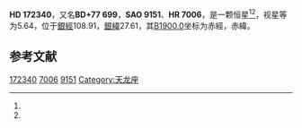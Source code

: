 {{Starbox begin
| name = HD 172340
}}
{{Starbox observe
| epoch = [[J2000.0|J2000.0]]
| constell = {{星座名待查}}<ref name=SIMBAD>{{cite web
 | url=http://simbad.u-strasbg.fr/simbad/sim-id?Ident=HR+7006
 | title =Pulsating variable Star
 | publisher=Centre de Données astronomiques de Strasbourg
 | work=SIMBAD
 | accessdate=2012-07-13}}</ref><ref name=DATA>{{cite web
 | url=http://vizier.u-strasbg.fr/viz-bin/VizieR-5?-out.add=.&-source=5050&-corr=PK=HR&-out.max=9999&HR=7006
 | title=VizieR Detailed Page
 | accessdate=2012-07-13
 | archive-date=2016-03-04
 | archive-url=https://web.archive.org/web/20160304194701/http://vizier.u-strasbg.fr/viz-bin/VizieR-5?-out.add=.&-source=5050&-corr=PK=HR&-out.max=9999&HR=7006
 | dead-url=no
 }}</ref>
| 星官 = 
| ra = {{RA|18|29|44.9}}<ref name=SIMBAD /><ref name=DATA />
| dec = {{DEC|+77|32|49}}<ref name=SIMBAD /><ref name=DATA />
| appmag_v = 5.64<ref name=SIMBAD /><ref name=DATA />
}}
{{Starbox character
| class = gK4<ref name=SIMBAD /><ref name=DATA />
| b-v = 1.18<ref name=SIMBAD /><ref name=DATA />
| u-b = <ref name=SIMBAD /><ref name=DATA />
| r-i = <ref name=SIMBAD /><ref name=DATA />
| variable = 
}}
{{Starbox astrometry
| radial_v = 
| prop_mo_ra = 1
| parallax = 0.014
| p_error = 
}}
{{Starbox catalog
| names =BD+77 699，[[SAO星表|SAO]] 9151，[[HD星表|HD]] 172340，[[HR星表|HR]] 7006}}
{{Starbox reference |Simbad=HR+7006}}
{{Starbox end}}

'''HD 172340'''，又名'''BD+77 699'''，'''SAO 9151'''、'''HR 7006'''，是一颗恒星<ref name=SIMBAD /><ref name=DATA />，视星等为5.64，位于[[銀道座標系|銀經]]108.91，[[銀道座標系|銀緯]]27.61，其[[B1900.0|B1900.0]]坐标为赤經{{RA|18|34|34.8}}，赤緯{{DEC|+77|27.61|9}}。

== 参考文献 ==
{{reflist}}

{{star-stub}}

[[Category:HD和HDE天體|172340]]
[[Category:HR天體|7006]]
[[Category:SAO天體|9151]]
[[Category:天龙座|Category:天龙座]]